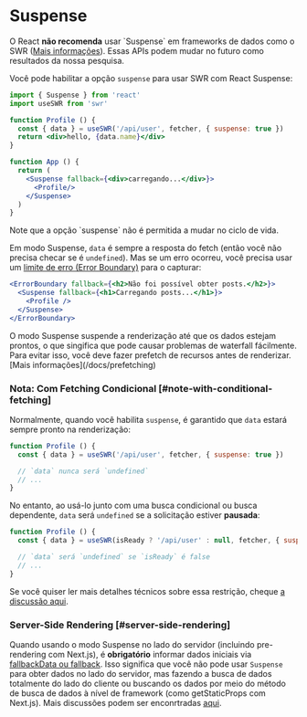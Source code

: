 
# Suspense

<Callout emoji="🚨" type="error">
  O React <strong>não recomenda</strong> usar `Suspense` em frameworks de dados como o SWR (<a href="https://reactjs.org/blog/2022/03/29/react-v18.html#suspense-in-data-frameworks" target="_blank" rel="noopener">Mais informações</a>). Essas APIs podem mudar no futuro como resultados da nossa pesquisa.
</Callout>

Você pode habilitar a opção `suspense` para usar SWR com React Suspense:

```jsx
import { Suspense } from 'react'
import useSWR from 'swr'

function Profile () {
  const { data } = useSWR('/api/user', fetcher, { suspense: true })
  return <div>hello, {data.name}</div>
}

function App () {
  return (
    <Suspense fallback={<div>carregando...</div>}>
      <Profile/>
    </Suspense>
  )
}
```

<Callout>
  Note que a opção `suspense` não é permitida a mudar no ciclo de vida.
</Callout>

Em modo Suspense, `data` é sempre a resposta do fetch (então você não precisa checar se é `undefined`).
Mas se um erro ocorreu, você precisa usar um [limite de erro (Error Boundary)](https://pt-br.reactjs.org/docs/error-boundaries.html) para o capturar:

```jsx
<ErrorBoundary fallback={<h2>Não foi possível obter posts.</h2>}>
  <Suspense fallback={<h1>Carregando posts...</h1>}>
    <Profile />
  </Suspense>
</ErrorBoundary>
```

<Callout>
  O modo Suspense suspende a renderização até que os dados estejam prontos, o que singifica que pode causar problemas de waterfall fácilmente. Para evitar isso, você deve fazer prefetch de recursos antes de renderizar. [Mais informações](/docs/prefetching)
</Callout>

### Nota: Com Fetching Condicional [#note-with-conditional-fetching]

Normalmente, quando você habilita `suspense`, é garantido que `data` estará sempre pronto na renderização:

```jsx
function Profile () {
  const { data } = useSWR('/api/user', fetcher, { suspense: true })

  // `data` nunca será `undefined`
  // ...
}
```

No entanto, ao usá-lo junto com uma busca condicional ou busca dependente, `data` será `undefined` se a solicitação estiver **pausada**:

```jsx
function Profile () {
  const { data } = useSWR(isReady ? '/api/user' : null, fetcher, { suspense: true })

  // `data` será `undefined` se `isReady` é false
  // ...
}
```

Se você quiser ler mais detalhes técnicos sobre essa restrição, cheque [a discussão aqui](https://github.com/vercel/swr/pull/357#issuecomment-627089889).

### Server-Side Rendering [#server-side-rendering]

Quando usando o modo Suspense no lado do servidor (incluindo pre-rendering com Next.js), é **obrigatório** informar dados iniciais via [fallbackData ou fallback](/docs/with-nextjs#pre-rendering-with-default-data). Isso significa que você não pode usar `Suspense` para obter dados no lado do servidor, mas fazendo a busca de dados totalmente do lado do cliente ou buscando os dados por meio do método de busca de dados à nível de framework (como getStaticProps com Next.js). Mais discussões podem ser enconrtradas [aqui](https://github.com/vercel/swr/issues/1906).
